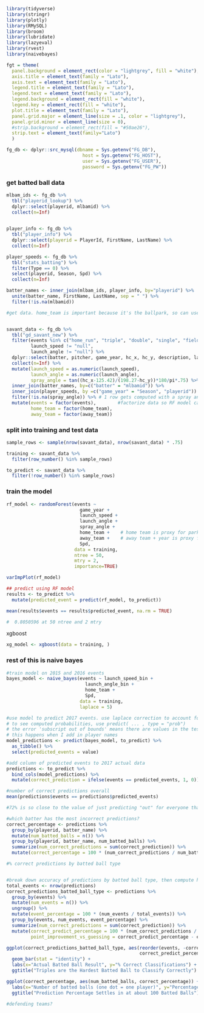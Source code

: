 ```r
library(tidyverse)
library(stringr)
library(plotly)
library(RMySQL)
library(broom)
library(lubridate)
library(lazyeval)
library(rvest)
library(naivebayes)

fgt = theme(
  panel.background = element_rect(color = "lightgrey", fill = "white"),
  axis.title = element_text(family = "Lato"),
  axis.text = element_text(family = "Lato"),
  legend.title = element_text(family = "Lato"),
  legend.text = element_text(family = "Lato"),
  legend.background = element_rect(fill = "white"),
  legend.key = element_rect(fill = "white"),
  plot.title = element_text(family = "Lato"),
  panel.grid.major = element_line(size = .1, color = "lightgrey"),
  panel.grid.minor = element_line(size = 0),
  #strip.background = element_rect(fill = "#50ae26"),
  strip.text = element_text(family="Lato")
  )

fg_db <- dplyr::src_mysql(dbname = Sys.getenv("FG_DB"), 
                            host = Sys.getenv("FG_HOST"), 
                            user = Sys.getenv("FG_USER"),
                            password = Sys.getenv("FG_PW"))

```

### get batted ball data

```r

mlbam_ids <- fg_db %>%
  tbl("playerid_lookup") %>%
  dplyr::select(playerid, mlbamid) %>%
  collect(n=Inf)
  

player_info <- fg_db %>%
  tbl("player_info") %>%
  dplyr::select(playerid = PlayerId, FirstName, LastName) %>%
  collect(n=Inf)

player_speeds <- fg_db %>%
  tbl("stats_batting") %>%
  filter(Type == 0) %>%
  select(playerid, Season, Spd) %>%
  collect(n=Inf)

batter_names <- inner_join(mlbam_ids, player_info, by="playerid") %>%
  unite(batter_name, FirstName, LastName, sep = " ") %>%
  filter(!is.na(mlbamid))

#get data. home_team is important because it's the ballpark, so can use to adjust for park effects


savant_data <- fg_db %>%
  tbl("gd_savant_new") %>%
  filter(events %in% c("home_run", "triple", "double", "single", "field_out"),
         launch_speed != "null",
         launch_angle != "null") %>%
  dplyr::select(batter, pitcher, game_year, hc_x, hc_y, description, launch_speed, launch_angle, events, home_team, away_team) %>%
  collect(n=Inf) %>%
  mutate(launch_speed = as.numeric(launch_speed),
         launch_angle = as.numeric(launch_angle),
         spray_angle = tan((hc_x-125.42)/(198.27-hc_y))*180/pi*.75) %>%
  inner_join(batter_names, by=c("batter" = "mlbamid")) %>%
  inner_join(player_speeds, by =c("game_year" = "Season", "playerid")) %>%
  filter(!is.na(spray_angle)) %>% # 1 row gets computed with a spray angle of NaN. remove it
  mutate(events = factor(events),        #factorize data so RF model can be built
         home_team = factor(home_team),
         away_team = factor(away_team))

```


### split into training and test data

```r
sample_rows <- sample(nrow(savant_data), nrow(savant_data) * .75)

training <- savant_data %>%
  filter(row_number() %in% sample_rows)

to_predict <- savant_data %>%
  filter(!row_number() %in% sample_rows)


```

### train the model

```r
rf_model <- randomForest(events ~ 
                           game_year +
                           launch_speed + 
                           launch_angle + 
                           spray_angle +
                           home_team +    # home team is proxy for park factor
                           away_team +    # away team + year is proxy for defense quality
                           Spd,
                         data = training,
                         ntree = 50,
                         mtry = 2,
                         importance=TRUE)

varImpPlot(rf_model)

```


```r
## predict using RF model
results <- to_predict %>%
  mutate(predicted_event = predict(rf_model, to_predict))

mean(results$events == results$predicted_event, na.rm = TRUE)

#  0.8050596 at 50 ntree and 2 mtry
```

xgboost

```r
xg_model <- xgboost(data = training, )

```


### rest of this is naive bayes

```r

#train model on 2015 and 2016 events
bayes_model <- naive_bayes(events ~ launch_speed_bin + 
                             launch_angle_bin + 
                             home_team +
                             Spd, 
                           data = training,
                           laplace = 5)

#use model to predict 2017 events. use laplace correction to account for rare events
# to see computed probabilities, use predict( ... , type = "prob")
# the error 'subscript out of bounds' means there are values in the test dataset not present in the training dataset.
# this happens when I add in player names
model_predictions <- predict(bayes_model, to_predict) %>%
  as_tibble() %>%
  select(predicted_events = value)

#add column of predicted events to 2017 actual data
predictions <- to_predict %>%
  bind_cols(model_predictions) %>%
  mutate(correct_prediction = ifelse(events == predicted_events, 1, 0))

#number of correct predictions overall
mean(predictions$events == predictions$predicted_events)

#72% is so close to the value of just predicting "out" for everyone that it's suspicious ... 

#which batter has the most incorrect predictions?
correct_percentage <- predictions %>%
  group_by(playerid, batter_name) %>%
  mutate(num_batted_balls = n()) %>%
  group_by(playerid, batter_name, num_batted_balls) %>%
  summarize(num_correct_predictions = sum(correct_prediction)) %>%
  mutate(correct_percentage = 100 * (num_correct_predictions / num_batted_balls))

#% correct predictions by batted ball type


#break down accuracy of predictions by batted ball type, then compute how much you gain by using this model.
total_events <- nrow(predictions)
correct_predictions_batted_ball_type <- predictions %>%
  group_by(events) %>%
  mutate(num_events = n()) %>%
  ungroup() %>%
  mutate(event_percentage = 100 * (num_events / total_events)) %>%
  group_by(events, num_events, event_percentage) %>%
  summarize(num_correct_predictions = sum(correct_prediction)) %>%
  mutate(correct_predict_percentage = 100 * (num_correct_predictions / num_events),
         point_improvement_vs_guessing = correct_predict_percentage - event_percentage)


```

```r


ggplot(correct_predictions_batted_ball_type, aes(reorder(events, -correct_predict_percentage),
                                                 correct_predict_percentage)) +
  geom_bar(stat = "identity") +
  labs(x="Actual Batted Ball Result", y="% Correct Classifications") +
  ggtitle("Triples are the Hardest Batted Ball to Classify Correctly")

ggplot(correct_percentage, aes(num_batted_balls, correct_percentage)) + geom_point() +
  labs(x="Number of batted balls (one dot = one player)", y="Percentage of correct classifications") +
  ggtitle("Prediction Percentage Settles in at about 100 Batted Balls")

#defending teams?

```


